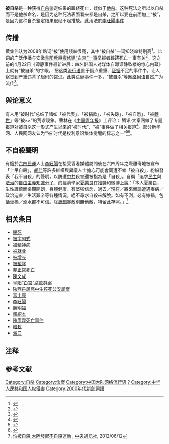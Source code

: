 {{Undue|time=2022-01-19T05:59:25+00:00}}
{{Globalize}}
'''被自杀'''是一种获得[[自杀|自杀]]鉴定结果的蹊跷死亡，疑似于[[他杀|他杀]]。这种死法之所以以自杀而不是他杀命名，是因为这种死法表面看来都是自杀，之所以要在前面加上“被”，是因为这种自杀鉴定结果很经不起推敲。此用法於[[李旺陽事件|李旺陽事件]]{{Citation needed|和[[反對逃犯條例修訂運動|反對逃犯條例修訂運動]]廣泛使用。|time=2022-01-19}}

== 传播 == 
[[黄集伟|黄集伟]]认为2008年熟词“被”使用频率很高，其中“被自杀”一词知晓率特别高<ref name='北京日报 2008年12月24日'>{{cite news | first=艳霞
 | last=路 | coauthors= |authorlink= | title=网络“热词”幽默2008 一则新闻催生一簇新词 | date=2008-12-24 | publisher= | url = | work =北京日报 | pages = | accessdate = 2009-06-11 | language = zh }}</ref>。此词的广泛传播与安徽[[阜阳|阜阳]][[阜阳“白宫”腐败群案|斥巨资修建“白宫”一事]]举报者蹊跷死亡一事有关<ref name='南方周末 2009年1月22日'>{{cite news | first=集伟 | last=黄 | coauthors= | authorlink= | title=《南方周末》年终特稿：2008年度盘点（2） | date=2009-01-22 | publisher= | url=http://www.sachina.edu.cn/Htmldata/news/2009/01/4884_1.html | work=南方周末 | pages= | accessdate=2009-06-11 | language=zh | archive-date=2015-05-13 | archive-url=https://web.archive.org/web/20150513020347/http://www.sachina.edu.cn/Htmldata/news/2009/01/4884_1.html | dead-url=no }}</ref>。这之前的4月22日《谭静事件最新进展：四名韩国人对媒体自曝谭静坠楼的惊心内幕》上就有“被自杀”的字眼。
把这类[[流行语|流行语]]置于疑点重重、[[证据|证据]]不足的事件中，让人察觉到严重违背了起码的[[常识|常识]]。此类荒诞事件一多，“被自杀”等[[网络用语|网络用语]]自然广为流传<ref name='新华'>{{cite news| first=崇樨| last=赵| coauthors=李洪磊| authorlink=| title=网络“雷词”又到，别让真相“躲猫猫”| date=2009-02-19| publisher=| url=http://news.xinhuanet.com/mrdx/2009-02/19/content_10849279.htm| work=新华每日电讯| pages=3| accessdate=2009-06-13| language=zh| deadurl=yes| archiveurl=https://web.archive.org/web/20090224163544/http://news.xinhuanet.com/mrdx/2009-02/19/content_10849279.htm| archivedate=2009-02-24| df=}}</ref>。

== 舆论意义 ==
有人用“被时代”总结了諸如「被代表」、「被捐款」、「被失踪」、「被自愿」、「被[[轉世|轉世]]」等“被××”的荒谬现象。曹林在《[[中国青年报|中国青年报]]》上评论：{{quote|法律筑建的坚固城堡使私人有一个确保自主的私域，风能进，雨能进，国王不能进{{NoteTag|語出英國名相[[小威廉·皮特|小威廉·皮特]]。}}，在这个私人领域中个人可以自主地决定自己的一切，政府无权干预，强制减至最低限度。如果个人权利与公共权力间缺乏这道坚固的法律堡垒，个人权利必然就是被主宰、被操纵、被侵犯的命运。‘被’字描述的就是这种主宰与受制的格局。”<ref name="潇湘晨报 2009年8月1日">{{cite news |author = 周东飞 |title =《一次次的“个案”一次次的“被”》 |date = 2009-08-01 |publisher= | url = http://www.xxcb.com.cn/show.asp?id=974592 |newspaper = 潇湘晨报 | 
pages = |accessdate = 2009-09-11 |language = zh-cn }}</ref>}}
腾讯·大秦网做了专题报道对被自杀这一形式产生以来的“被时代”、“被”事件做了相关报道<ref name="xian.qq.com 腾讯·大秦网">{{cite web |language = zh-cn |publisher = 腾讯·大秦网新闻中心 |title = ”被时代“是谁愚弄了谁？ |url = http://xian.qq.com/zt/2009/beidong/index.htm |editor = 责编：李静 |date =  |accessdate =  |quote = 导语 我们已经进入“被时代”，或者说，早就生活在这样的时代，而没有像今天这样让人感慨和无奈。从“被自杀”、“被自愿”……到“被就业”，一路走来没有什么不可以“被如何”的，除了还没有想到的。…… |archive-date = 2009-08-11 |archive-url = https://web.archive.org/web/20090811080814/http://xian.qq.com/zt/2009/beidong/index.htm |dead-url = no }}</ref>。部分新华网、人民网网友认为“‘被’时代是权利意识集体觉醒的标志之一”<ref name="新华社区网友">{{cite web |language = zh-cn |website = 新华网 |title = ”被时代“盘点：权利意思在”被“字下涌动 |url = http://news.xinhuanet.com/forum/2009-08/10/content_11834629.htm |editor = 本期责任编辑：王恒 |date = 2009-08-10 |accessdate = 2009年12月16日 |quote = 在“被”事件的连番轰炸下，轰然反弹出水面。“被”时代真的来了。 |deadurl = yes |archiveurl = https://web.archive.org/web/20100129224944/http://news.xinhuanet.com/forum/2009-08/10/content_11834629.htm |archivedate = 2010年1月29日 |df =  }}</ref><ref name="人民网强国社区">{{cite web |language = zh-cn |website = 人民网： 人民网>>强国社区>>网友之声 |title = 我们不要走进“被时代” |url = http://www.people.com.cn/GB/32306/33232/9788329.html |author = 云涌 |date = 2009年8月3日 |accessdate = 2009年12月16日 |archive-date = 2010年1月29日 |archive-url = https://web.archive.org/web/20100129183739/http://www.people.com.cn/GB/32306/33232/9788329.html |dead-url = no }}</ref>。

==不自殺聲明==

有鑑於[[六四事件|六四民運]]人士[[李旺陽|李旺陽]]在接受香港媒體訪問後在六四周年之際離奇地被宣布「上吊自殺」，[[胡佳_(社會活動家)|胡佳]]等許多維權與異議人士擔心可能會同遭不幸「被自殺」，紛紛發表「我不自殺」的聲明，以防遭[[中共|中共]]殺害還被指為是「自殺」。自稱「追求[[民主|民主]]與[[法治|法治]]的[[自由主義|自由主義]][[知識分子|知識分子]]」的經濟學家[[夏業良|夏業良]]在[[推特|推特]]和微博上說：「本人夏業良，生性謹慎而樂觀開朗，身體健康，有堅強信念，過去／現在／將來無論遭遇疾病／政治迫害／生活艱辛等各種情況，絕不尋求自殺來解脫。如有不測，必有嫁禍，包括車禍／溺水都不可信。除[[專制|專制]]暴政別無他敵，特留此存照。」<ref>[http://www.cna.com.tw/News/aCN/201206120116.aspx 怕被自殺 大陸發起不自殺運動] {{Wayback|url=http://www.cna.com.tw/News/aCN/201206120116.aspx |date=20131019143856 }}, [[中央通訊社|中央通訊社]], 2012/06/12</ref>

==相关条目==
*[[賜死|賜死]]
*[[被字句式|被字句式]]
*[[被精神病|被精神病]]
*[[被就业|被就业]]
*[[被增长|被增长]]
*[[被塑膠|被塑膠]]
*[[非正常死亡|非正常死亡]]
*[[陳文成事件|陳文成]]
*[[阜阳“白宫”腐败群案|阜阳“白宫”腐败群案]]
*[[陕西丹凤高中生猝死公安局案|陕西丹凤高中生猝死公安局案]]
*[[富士康|富士康]]
*[[李旺陽|李旺陽]]
*[[趙明福|趙明福]]
*[[大埔事件#業務主管公務員離奇死亡|賴紹本]]
*[[陳彥霖死亡事件|陳彥霖死亡事件]]
*[[暗殺|暗殺]]
*[[滅口|滅口]]

==注释==
<references group="註"/>
== 参考文献 ==
{{Reflist|30em}}

[[Category:自杀|Category:自杀]]
[[Category:命案|Category:命案]]
[[Category:中国大陆网络流行语|Category:中国大陆网络流行语]]
[[Category:中华人民共和国死亡|?]]
[[Category:中华人民共和国人权侵害|Category:中华人民共和国人权侵害]]
[[Category:2000年代新創詞語|Category:2000年代新創詞語]]